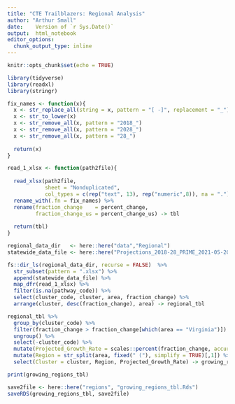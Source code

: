 ```yaml
---
title: "CTE Trailblazers: Regional Analysis"
author: "Arthur Small"
date:    Version of `r Sys.Date()`
output:  html_notebook
editor_options: 
  chunk_output_type: inline
---
```

 
```r
knitr::opts_chunk$set(echo = TRUE)
```

```r
library(tidyverse)
library(readxl)
library(stringr)

fix_names <- function(x){
  x <- str_replace_all(string = x, pattern = "[ -]", replacement = "_")
  x <- str_to_lower(x)
  x <- str_remove_all(x, pattern = "2018_")
  x <- str_remove_all(x, pattern = "2028_")
  x <- str_remove_all(x, pattern = "28_")
  
  return(x)
}

read_1_xlsx <- function(path2file){ 
  
  read_xlsx(path2file,
            sheet = "Nonduplicated",
            col_types = c(rep("text", 13), rep("numeric",8)), na = ".") %>%
  rename_with(.fn = fix_names) %>% 
  rename(fraction_change    = percent_change,
         fraction_change_us = percent_change_us) -> tbl
  
  return(tbl)
}

regional_data_dir   <- here::here("data","Regional")
statewide_data_file <- here::here("Projections_2018-28_PRIME_2021-05-20.xlsx")

fs::dir_ls(regional_data_dir, recurse = FALSE)  %>%
  str_subset(pattern = ".xlsx") %>% 
  append(statewide_data_file) %>% 
  map_dfr(read_1_xlsx) %>%
  filter(is.na(pathway_code)) %>%
  select(cluster_code, cluster, area, fraction_change) %>%
  arrange(cluster, desc(fraction_change), area) -> regional_tbl

regional_tbl %>% 
  group_by(cluster_code) %>%
  filter(fraction_change > fraction_change[which(area == "Virginia")]) %>%
  ungroup() %>%
  select(-cluster_code) %>%
  mutate(Projected_Growth_Rate = scales::percent(fraction_change, accuracy = 0.1L)) %>%
  mutate(Region = str_split(area, fixed(" ("), simplify = TRUE)[,1]) %>%
  select(Cluster = cluster, Region, Projected_Growth_Rate) -> growing_regions_tbl
```

```r
print(growing_regions_tbl)
```

```r
save2file <- here::here("regions", "growing_regions_tbl.Rds")
saveRDS(growing_regions_tbl, save2file)
```

